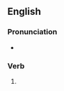 ==English==

===Pronunciation===
* {{IPA|en|/dɹʌdʒd/}}

===Verb===
{{head|en|verb form}}

# {{en-past of|drudge}}